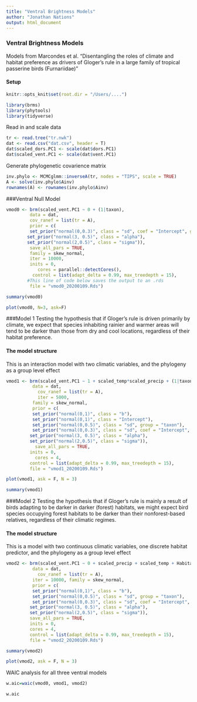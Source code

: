 ```yaml
---
title: "Ventral Brightness Models"
author: "Jonathan Nations"
output: html_document
---
```

### Ventral Brightness Models
Models from Marcondes et al. "Disentangling the roles of climate and habitat preference as drivers of Gloger’s rule in a large family of tropical passerine birds (Furnariidae)"

#### Setup
```r
knitr::opts_knit$set(root.dir = "/Users/....")
```

```r
library(brms)
library(phytools)
library(tidyverse)
```

Read in and scale data
```r
tr <- read.tree("tr.nwk")
dat <- read.csv("dat.csv", header = T)
dat$scaled_dors.PC1 <- scale(dat$dors.PC1)
dat$scaled_vent.PC1 <- scale(dat$vent.PC1)
```

Generate phylogenetic covarience matrix
```r
inv.phylo <- MCMCglmm::inverseA(tr, nodes = "TIPS", scale = TRUE)
A <- solve(inv.phylo$Ainv)
rownames(A) <- rownames(inv.phylo$Ainv)
```

###Ventral Null Model
```r
vmod0 <- brm(scaled_vent.PC1 ~ 0 + (1|taxon),
         data = dat,
         cov_ranef = list(tr = A),
         prior = c(
         set_prior("normal(0,0.3)", class = "sd", coef = "Intercept", group = "taxon"),
        set_prior("normal(3, 0.5)", class = "alpha"),
        set_prior("normal(2,0.5)", class = "sigma")),
         save_all_pars = TRUE,
         family = skew_normal,
         iter = 10000, 
         inits = 0,
	        cores = parallel::detectCores(),
          control = list(adapt_delta = 0.99, max_treedepth = 15),
        #This line of code below saves the output to an .rds
         file = "vmod0_20200109.Rds")
```

```r
summary(vmod0)
```

```r
plot(vmod0, N=3, ask=F)
```


###Model 1
Testing the hypothesis that if Gloger’s rule is driven primarily by climate, we expect that species inhabiting rainier and warmer areas will tend to be darker than those from dry and cool locations, regardless of their habitat preference. 

#### The model structure
This is an interaction model with two climatic variables, and the phylogeny as a group level effect

```r
vmod1 <- brm(scaled_vent.PC1 ~ 1 + scaled_temp*scaled_precip + (1|taxon),
          data = dat,
	        cov_ranef = list(tr = A),
	        iter = 5000, 
          family = skew_normal, 
          prior = c(
          set_prior("normal(0,1)", class = "b"),
          set_prior("normal(0,1)", class = "Intercept"),
          set_prior("normal(0,0.5)", class = "sd", group = "taxon"),
          set_prior("normal(0,0.3)", class = "sd", coef = "Intercept", group = "taxon"),
         set_prior("normal(3, 0.5)", class = "alpha"),
         set_prior("normal(2,0.5)", class = "sigma")),
	       save_all_pars = TRUE,
         inits = 0,
	       cores = 4,
         control = list(adapt_delta = 0.99, max_treedepth = 15),
         file = "vmod1_20200109.Rds")
``` 


```r
plot(vmod1, ask = F, N = 3)
```


```r
summary(vmod1)
```

###Model 2
Testing the hypothesis that  if Gloger’s rule is mainly a result of birds adapting to be darker in darker (forest) habitats, we might expect bird species occupying forest habitats to be darker than their nonforest-based relatives, regardless of their climatic regimes.

#### The model structure
This is a model with two continuous climatic variables, one discrete habitat predictor, and the phylogeny as a group level effect
```r
vmod2 <- brm(scaled_vent.PC1 ~ 0 + scaled_precip + scaled_temp + Habitat + (1 | taxon),
          data = dat,
	        cov_ranef = list(tr = A),
          iter = 10000, family = skew_normal, 
          prior = c(
          set_prior("normal(0,1)", class = "b"),
          set_prior("normal(0,0.5)", class = "sd", group = "taxon"),
          set_prior("normal(0,0.3)", class = "sd", coef = "Intercept", group = "taxon"),
         set_prior("normal(3, 0.5)", class = "alpha"),
         set_prior("normal(2,0.5)", class = "sigma")),
         save_all_pars = TRUE,
         inits = 0,
         cores = 4,
         control = list(adapt_delta = 0.99, max_treedepth = 15),
         file = "vmod2_20200109.Rds")
```

```r
summary(vmod2)
```

```r
plot(vmod2, ask = F, N = 3)
```

WAIC analysis for all three ventral models

```r
w.aic=waic(vmod0, vmod1, vmod2)
```

```r
w.aic
```
